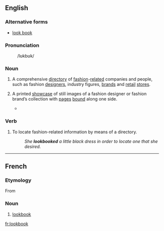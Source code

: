 ==English==

===Alternative forms===
*[[look book]]

===Pronunciation===
:  /lʊkbʊk/ 

===Noun===
{{en-noun}}

# {{context|fashion|colloquial|lang=en}} A comprehensive [[directory]] of [[fashion]]-[[related]] companies and people, such as fashion [[designer]]s, industry figures, [[brands]] and [[retail]] [[stores]].
# {{context|fashion|colloquial|lang=en}} A printed [[showcase]] of still images of a fashion designer or fashion brand’s collection with [[pages]] [[bound]] along one side.
#*{{quote-news|year=2009|date=June 11|author=Eric Wilson|title=Why Round Sunglasses? A Style Investigation|work=New York Times|url=http://www.nytimes.com/2009/06/11/fashion/11SUNGLASSES.html
|passage=A new line called Suno replicated the staging of Mr. Sidibé’s photographs for its '''lookbook''', right down to the checkerboard marble floor. }}

===Verb===
{{en-verb}}

# {{context|fashion|colloquial|lang=en}} To locate fashion-related information by means of a directory.
#:''She '''lookbooked''' a little black dress in order to locate one  that she desired.''

----

==French==

===Etymology===
From {{etyl|en|fr}}

===Noun===
{{fr-noun|m}}

# [[#English|lookbook]]

[[fr:lookbook]]